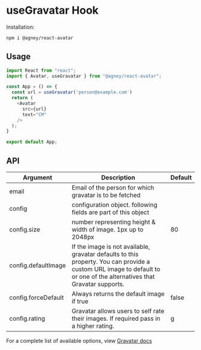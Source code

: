 
<Meta title="useGravatar" component={useGravatar} />

# useGravatar Hook

Installation:

```sh
npm i @agney/react-avatar
```

## Usage

```javascript
import React from "react";
import { Avatar, useGravatar } from "@agney/react-avatar";

const App = () => {
  const url = useGravatar('person@example.com')
  return (
    <Avatar
      src={url}
      text="CM"
    />
  );
}

export default App;
```

## API

| Argument 	| Description 	| Default 	|
|---------------------	|------------------------------------------------------------------------------------------------------------------------------------------------------------------------	|---------	|
| email 	| Email of the person for which gravatar is to be fetched 	|  	|
| config 	| configuration object. following fields are part of this object 	|  	|
| config.size 	| number representing height & width of image. 1px up to 2048px 	| 80 	|
| config.defaultImage 	| If the image is not available, gravatar defaults to this property. You can provide a custom URL image to default to or one of the alternatives that Gravatar supports. 	|  	|
| config.forceDefault 	| Always returns the default image if true 	| false 	|
| config.rating 	| Gravatar allows users to self rate their images. If required pass in a higher rating.  	| g 	|

For a complete list of available options, view [Gravatar docs](https://en.gravatar.com/site/implement/images/)